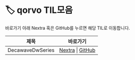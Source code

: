
# 🏷️ qorvo TIL모음

바로가기 아래 Nextra 혹은 GitHub를 누르면 해당 TIL로 이동합니다.

<LabelIcons />

| 제목 | 바로가기 |
|------|----------|
| DecawaveDwSeries | [Nextra](/til/til-2025/til-08/07-DecawaveDwSeries) \| [GitHub](https://github.com/MinHyeok-lee1/TIL/blob/main/2025/08/07-DecawaveDwSeries.md) |

